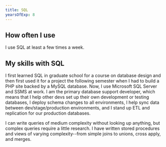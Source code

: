 ```yaml
---
title: SQL
yearsOfExp: 8
---
```


## How often I use
I use SQL at least a few times a week.

## My skills with SQL
I first learned SQL in graduate school for a course on database design and then first used it for a project the following semester when I had to build a PHP 
site backed by a MySQL database. Now, I use Microsoft SQL Server and SSMS at work. I am the primary database support developer, which means that I help other devs
set up their own development or testing databases, I deploy schema changes to all environments, I help sync data between dev/stage/production environments, and 
I stand up ETL and replication for our production databases.

I can write queries of medium complexity without looking up anything, but complex queries require a little research. I have written stored procedures and views
of varying complexity--from simple joins to unions, cross apply, and merges. 